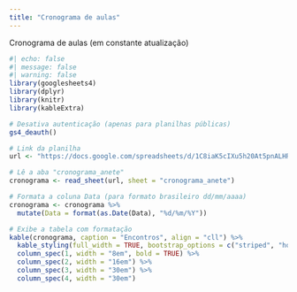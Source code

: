 ```yaml
---
title: "Cronograma de aulas"
---
```


::: titulo-nao-numerado
Cronograma de aulas (em constante atualização)
:::

```r
#| echo: false
#| message: false
#| warning: false
library(googlesheets4)
library(dplyr)
library(knitr)
library(kableExtra)

# Desativa autenticação (apenas para planilhas públicas)
gs4_deauth()

# Link da planilha
url <- "https://docs.google.com/spreadsheets/d/1C8iaK5cIXu5h20At5pnALHRMY-g716--GfRJEfmHf3M/edit"

# Lê a aba "cronograma_anete"
cronograma <- read_sheet(url, sheet = "cronograma_anete")

# Formata a coluna Data (para formato brasileiro dd/mm/aaaa)
cronograma <- cronograma %>%
  mutate(Data = format(as.Date(Data), "%d/%m/%Y"))

# Exibe a tabela com formatação
kable(cronograma, caption = "Encontros", align = "cll") %>%
  kable_styling(full_width = TRUE, bootstrap_options = c("striped", "hover", "condensed")) %>%
  column_spec(1, width = "8em", bold = TRUE) %>%
  column_spec(2, width = "16em") %>%
  column_spec(3, width = "30em") %>%
  column_spec(4, width = "30em")
```
